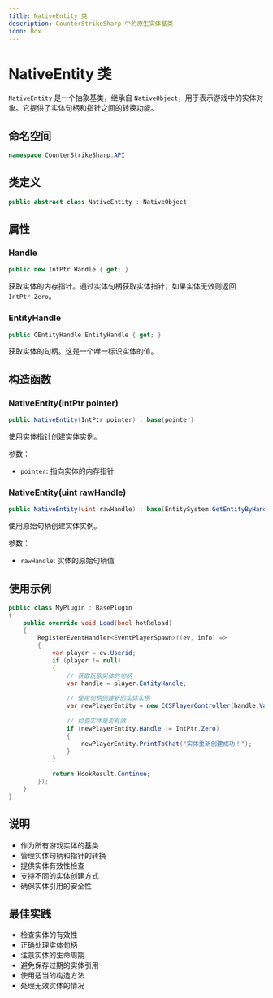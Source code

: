 ```yaml
---
title: NativeEntity 类
description: CounterStrikeSharp 中的原生实体基类
icon: Box
---
```


# NativeEntity 类

`NativeEntity` 是一个抽象基类，继承自 `NativeObject`，用于表示游戏中的实体对象。它提供了实体句柄和指针之间的转换功能。

## 命名空间

```csharp
namespace CounterStrikeSharp.API
```

## 类定义

```csharp
public abstract class NativeEntity : NativeObject
```

## 属性

### Handle

```csharp
public new IntPtr Handle { get; }
```

获取实体的内存指针。通过实体句柄获取实体指针，如果实体无效则返回 `IntPtr.Zero`。

### EntityHandle

```csharp
public CEntityHandle EntityHandle { get; }
```

获取实体的句柄。这是一个唯一标识实体的值。

## 构造函数

### NativeEntity(IntPtr pointer)

```csharp
public NativeEntity(IntPtr pointer) : base(pointer)
```

使用实体指针创建实体实例。

参数：
- `pointer`: 指向实体的内存指针

### NativeEntity(uint rawHandle)

```csharp
public NativeEntity(uint rawHandle) : base(EntitySystem.GetEntityByHandle(rawHandle) ?? IntPtr.Zero)
```

使用原始句柄创建实体实例。

参数：
- `rawHandle`: 实体的原始句柄值

## 使用示例

```csharp
public class MyPlugin : BasePlugin
{
    public override void Load(bool hotReload)
    {
        RegisterEventHandler<EventPlayerSpawn>((ev, info) =>
        {
            var player = ev.Userid;
            if (player != null)
            {
                // 获取玩家实体的句柄
                var handle = player.EntityHandle;
                
                // 使用句柄创建新的实体实例
                var newPlayerEntity = new CCSPlayerController(handle.Value);
                
                // 检查实体是否有效
                if (newPlayerEntity.Handle != IntPtr.Zero)
                {
                    newPlayerEntity.PrintToChat("实体重新创建成功！");
                }
            }
            
            return HookResult.Continue;
        });
    }
}
```

## 说明

- 作为所有游戏实体的基类
- 管理实体句柄和指针的转换
- 提供实体有效性检查
- 支持不同的实体创建方式
- 确保实体引用的安全性

## 最佳实践

- 检查实体的有效性
- 正确处理实体句柄
- 注意实体的生命周期
- 避免保存过期的实体引用
- 使用适当的构造方法
- 处理无效实体的情况 